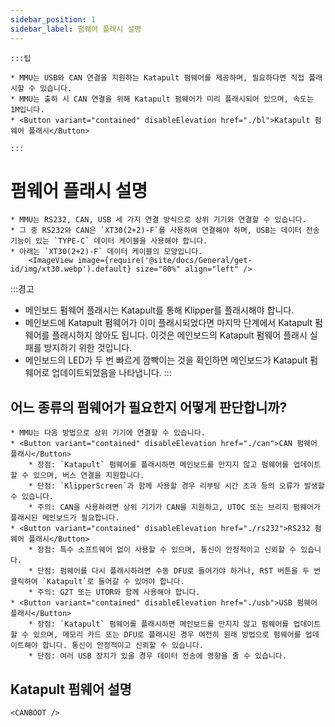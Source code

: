 ```yaml
---
sidebar_position: 1
sidebar_label: 펌웨어 플래시 설명
---
```





    :::팁

    * MMU는 USB와 CAN 연결을 지원하는 Katapult 펌웨어를 제공하며, 필요하다면 직접 플래시할 수 있습니다.
    * MMU는 출하 시 CAN 연결을 위해 Katapult 펌웨어가 미리 플래시되어 있으며, 속도는 1M입니다.
    * <Button variant="contained" disableElevation href="./bl">Katapult 펌웨어 플래시</Button>

    :::

# 펌웨어 플래시 설명

    * MMU는 RS232, CAN, USB 세 가지 연결 방식으로 상위 기기와 연결할 수 있습니다.
    * 그 중 RS232와 CAN은 `XT30(2+2)-F`를 사용하여 연결해야 하며, USB는 데이터 전송 기능이 있는 `TYPE-C` 데이터 케이블을 사용해야 합니다.
    * 아래는 `XT30(2+2)-F` 데이터 케이블의 모양입니다.
        <ImageView image={require('@site/docs/General/get-id/img/xt30.webp').default} size="80%" align="left" />

:::경고
* 메인보드 펌웨어 플래시는 Katapult를 통해 Klipper를 플래시해야 합니다.
* 메인보드에 Katapult 펌웨어가 이미 플래시되었다면 마지막 단계에서 Katapult 펌웨어를 플래시하지 않아도 됩니다. 이것은 메인보드의 Katapult 펌웨어 플래시 실패를 방지하기 위한 것입니다.
* 메인보드의 LED가 두 번 빠르게 깜빡이는 것을 확인하면 메인보드가 Katapult 펌웨어로 업데이트되었음을 나타냅니다.
:::

## 어느 종류의 펌웨어가 필요한지 어떻게 판단합니까?

    * MMU는 다음 방법으로 상위 기기에 연결할 수 있습니다.
    * <Button variant="contained" disableElevation href="./can">CAN 펌웨어 플래시</Button>
        * 장점: `Katapult` 펌웨어를 플래시하면 메인보드를 만지지 않고 펌웨어를 업데이트할 수 있으며, 버스 연결을 지원합니다.
        * 단점: `KlipperScreen`과 함께 사용할 경우 리부팅 시간 초과 등의 오류가 발생할 수 있습니다.
        * 주의: CAN을 사용하려면 상위 기기가 CAN을 지원하고, UTOC 또는 브리지 펌웨어가 플래시된 메인보드가 필요합니다.
    * <Button variant="contained" disableElevation href="./rs232">RS232 펌웨어 플래시</Button>
        * 장점: 특수 소프트웨어 없이 사용할 수 있으며, 통신이 안정적이고 신뢰할 수 있습니다.
        * 단점: 펌웨어를 다시 플래시하려면 수동 DFU로 들어가야 하거나, RST 버튼을 두 번 클릭하여 `Katapult`로 들어갈 수 있어야 합니다.
        * 주의: G2T 또는 UTOR와 함께 사용해야 합니다.
    * <Button variant="contained" disableElevation href="./usb">USB 펌웨어 플래시</Button>
        * 장점: `Katapult` 펌웨어를 플래시하면 메인보드를 만지지 않고 펌웨어를 업데이트할 수 있으며, 메모리 카드 또는 DFU로 플래시된 경우 여전히 원래 방법으로 펌웨어를 업데이트해야 합니다. 통신이 안정적이고 신뢰할 수 있습니다.
        * 단점: 여러 USB 장치가 있을 경우 데이터 전송에 영향을 줄 수 있습니다.

## Katapult 펌웨어 설명

    <CANBOOT />